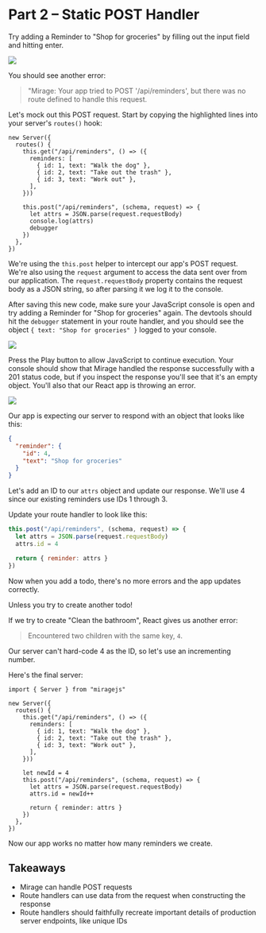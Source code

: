 # Part 2 – Static POST Handler

Try adding a Reminder to "Shop for groceries" by filling out the input field and hitting enter.

![](/foo.png)

You should see another error:

> "Mirage: Your app tried to POST '/api/reminders', but there was no route defined to handle this request.

Let's mock out this POST request. Start by copying the highlighted lines into your server's `routes()` hook:

```js{11-14}
new Server({
  routes() {
    this.get("/api/reminders", () => ({
      reminders: [
        { id: 1, text: "Walk the dog" },
        { id: 2, text: "Take out the trash" },
        { id: 3, text: "Work out" },
      ],
    }))

    this.post("/api/reminders", (schema, request) => {
      let attrs = JSON.parse(request.requestBody)
      console.log(attrs)
      debugger
    })
  },
})
```

We're using the `this.post` helper to intercept our app's POST request. We're also using the `request` argument to access the data sent over from our application. The `request.requestBody` property contains the request body as a JSON string, so after parsing it we log it to the console.

After saving this new code, make sure your JavaScript console is open and try adding a Reminder for "Shop for groceries" again. The devtools should hit the `debugger` statement in your route handler, and you should see the object `{ text: "Shop for groceries" }` logged to your console.

![](/foo.png)

Press the Play button to allow JavaScript to continue execution. Your console should show that Mirage handled the response successfully with a 201 status code, but if you inspect the response you'll see that it's an empty object. You'll also that our React app is throwing an error.

![](/foo.png)

Our app is expecting our server to respond with an object that looks like this:

```json
{
  "reminder": {
    "id": 4,
    "text": "Shop for groceries"
  }
}
```

Let's add an ID to our `attrs` object and update our response. We'll use 4 since our existing reminders use IDs 1 through 3.

Update your route handler to look like this:

```js
this.post("/api/reminders", (schema, request) => {
  let attrs = JSON.parse(request.requestBody)
  attrs.id = 4

  return { reminder: attrs }
})
```

Now when you add a todo, there's no more errors and the app updates correctly.

Unless you try to create another todo!

If we try to create "Clean the bathroom", React gives us another error:

> Encountered two children with the same key, `4`.

Our server can't hard-code 4 as the ID, so let's use an incrementing number.

Here's the final server:

```js{13-19}
import { Server } from "miragejs"

new Server({
  routes() {
    this.get("/api/reminders", () => ({
      reminders: [
        { id: 1, text: "Walk the dog" },
        { id: 2, text: "Take out the trash" },
        { id: 3, text: "Work out" },
      ],
    }))

    let newId = 4
    this.post("/api/reminders", (schema, request) => {
      let attrs = JSON.parse(request.requestBody)
      attrs.id = newId++

      return { reminder: attrs }
    })
  },
})
```

Now our app works no matter how many reminders we create.

## Takeaways

- Mirage can handle POST requests
- Route handlers can use data from the request when constructing the response
- Route handlers should faithfully recreate important details of production server endpoints, like unique IDs
